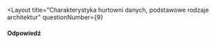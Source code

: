 
<Layout
  title="Charakterystyka hurtowni danych, podstawowe rodzaje architektur"
  questionNumber={9}
>
#### Odpowiedź
</Layout>